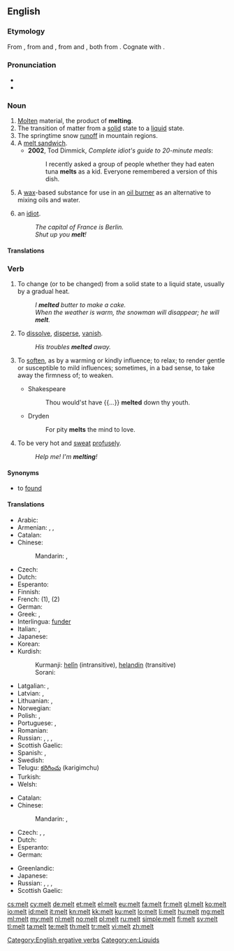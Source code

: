 {{also|mélt}}
==English==

===Etymology===
From {{etyl|enm|en}} {{term|melten|lang=enm}}, from {{etyl|ang|en}} {{term|meltan||to consume by fire, melt, burn up; dissolve, digest|lang=ang}} and {{etyl|ang|en}} {{term|mieltan||to melt; digest; refine, purge; exhaust|lang=ang}}, from {{etyl|gem-pro|en}} {{term/t|gem-pro|*meltaną||to dissolve, melt}} and {{etyl|gem-pro|en}} {{term/t|gem-pro|*maltijaną||to dissolve, melt}}, both from {{etyl|ine-pro|en}} {{term/t|ine-pro|*(s)mel-||to beat, crush, grind}}. Cognate with {{etyl|is|-}} {{term|melta||to melt, digest|lang=is}}.

===Pronunciation===
* {{audio|en-us-melt.ogg|Audio (US)}}
* {{rhymes|ɛlt}}

===Noun===
{{en-noun|s|-}}

# [[molten|Molten]] material, the product of '''melting'''.
# The transition of matter from a [[solid]] state to a [[liquid]] state.
# The springtime snow [[runoff]] in mountain regions.
# A [[melt sandwich]].
#* '''2002''', Tod Dimmick, ''Complete idiot's guide to 20-minute meals‎'':
#*: I recently asked a group of people whether they had eaten tuna '''melts''' as a kid. Everyone remembered a version of this dish.
# A [[wax]]-based substance for use in an [[oil burner]] as an alternative to mixing oils and water.
# {{context|UK|slang|lang=en}} an [[idiot]].
#: ''The capital of France is Berlin.''
#: ''Shut up you '''melt'''!''

====Translations====

===Verb===
{{en-verb|melts|melting|'''[[melted]]''' or rarely '''[[molt]]'''|'''[[melted]]''' or '''[[molten]]'''}}

# {{context|ergative|lang=en}} To change (or to be changed) from a solid state to a liquid state, usually by a gradual heat.
#: ''I '''melted''' butter to make a cake.''
#: ''When the weather is warm, the snowman will disappear; he will '''melt'''.''
# {{context|intransitive|figuratively|lang=en}} To [[dissolve]], [[disperse]], [[vanish]].
#: ''His troubles '''melted''' away.''
# {{context|transitive|figurative|lang=en}} To [[soften]], as by a warming or kindly influence; to relax; to render gentle or susceptible to mild influences; sometimes, in a bad sense, to take away the firmness of; to weaken.
#* Shakespeare
#*: Thou would'st have {{...}} '''melted''' down thy youth.
#* Dryden
#*: For pity '''melts''' the mind to love.
# {{context|intransitive|colloquial|lang=en}} To be very hot and [[sweat]] [[profuse]]ly.
#: ''Help me! I'm '''melting'''!''

====Synonyms====
* {{sense|change from solid to liquid}} to [[found#Etymology 3|found]]

====Translations====
{{trans-top|to change from a solid to a liquid}}
* Arabic: {{t-|ar|انصهر|tr=inSáhara|sc=Arab}}
* Armenian: {{t-|hy|ձուլել|tr=julel}}, {{t-|hy|հալել|tr=halel}}, {{t-|hy|թափել|tr=t’ap’el}}
* Catalan: {{t+|ca|fondre|alt=fondre's}}
* Chinese:
*: Mandarin: {{qualifier|snow, ice}} {{t|cmn|融化|tr=rónghuà|sc=Hani}}, {{qualifier|metal}} {{t|cmn|熔化|tr=rónghuà|sc=Hani}}
* Czech: {{t-|cs|tavit}}
* Dutch: {{t+|nl|smelten}}
* Esperanto: {{t+|eo|fandi}}
* Finnish: {{t+|fi|sulaa}}
* French: {{t+|fr|fondre}} (1), {{t+|fr|se dissoudre}} (2)
* German: {{t+|de|schmelzen}}
* Greek: {{t+|el|τήκω}}, {{t-|el|λίωνω}}
* Interlingua: [[funder]]
* Italian: {{t+|it|sciogliere}}, {{t+|it|fondere}}
* Japanese: {{t-|ja|溶ける|tr=とける, tokeru|sc=Jpan}}
* Korean: {{t+|ko|녹다|tr=nokda|sc=Kore}}
* Kurdish:
*: Kurmanji: [[helîn]] (intransitive), [[helandin]] (transitive)
*: Sorani: {{t-|ku|توانه‌وه‌|tr=twAnawa|sc=ku-Arab}}
{{trans-mid}}
* Latgalian: {{qualifier|snow, ice, butter}} {{tø|ltg|laistīs}}, {{qualifier|metal}} {{tø|ltg|laydinuot}}
* Latvian: {{t-|lv|kust}}, {{t-|lv|kausēt}}
* Lithuanian: {{t-|lt|tirpti}}, {{t-|lt|leistis}}
* Norwegian: {{t+|no|smelte}}
* Polish: {{t-|pl|przetapiać}}, {{t-|pl|topić}}
* Portuguese: {{t+|pt|derreter}}, {{t+|pt|fundir}}
* Romanian: {{t+|ro|topi}}
* Russian: {{qualifier|snow, ice, butter, hope}} {{t+|ru|таять|tr=tájat’}} {{impf}}, {{t+|ru|растаять|tr=rastájat’|sc=Cyrl}} {{pf.}}, {{qualifier|metal, plastic}} {{t+|ru|плавиться|tr=plávit’sja}} {{impf}}, {{t-|ru|расплавиться|tr=rasplávit’sja|sc=Cyrl}} {{pf.}}
* Scottish Gaelic: {{t-|gd|leagh}}
* Spanish: {{t-|es|derretir}}, {{t-|es|derretirse}}
* Swedish: {{t+|sv|smälta}}
* Telugu: [[కరిగించు]] (karigimchu)
* Turkish: {{t+|tr|erimek}}
* Welsh: {{t+|cy|toddi}}
{{trans-bottom}}

{{trans-top|to change or be changed from a solid to a liquid}}
* Catalan: {{t+|ca|fondre}}
* Chinese:
*: Mandarin: {{t|cmn|使融化|tr=shǐ rónghuà|sc=Hani}}, {{t|cmn|使熔化|tr=shǐ rónghuà|sc=Hani}}
* Czech: {{t-|cs|tát}}, {{t-|cs|roztávat}}, {{t-|cs|roztát}}
* Dutch: {{t+|nl|smelten}}
* Esperanto: {{t-|eo|fandiĝi}}
* German: {{t-|de|zum Schmelzen bringen}}
{{trans-mid}}
* Greenlandic: {{t-|kl|aattoq}}
* Japanese: {{t-|ja|溶かす|tr=とかす, tokasu|sc=Jpan}}
* Russian: {{t+|ru|растапливать|tr=rastáplivat'|sc=Cyrl}} {{impf}}, {{t+|ru|растопить|tr=rastopít'|sc=Cyrl}} {{pf.}}, {{t+|ru|расплавлять|tr=rasplavlját'|sc=Cyrl}} {{impf}}, {{t+|ru|расплавить|tr=rasplávit’|sc=Cyrl}} {{pf.}}
* Scottish Gaelic: {{t-|gd|leagh}}
{{trans-bottom}}

[[Category:English ergative verbs]]
[[Category:en:Liquids]]

[[cs:melt]]
[[cy:melt]]
[[de:melt]]
[[et:melt]]
[[el:melt]]
[[eu:melt]]
[[fa:melt]]
[[fr:melt]]
[[gl:melt]]
[[ko:melt]]
[[io:melt]]
[[id:melt]]
[[it:melt]]
[[kn:melt]]
[[kk:melt]]
[[ku:melt]]
[[lo:melt]]
[[li:melt]]
[[hu:melt]]
[[mg:melt]]
[[ml:melt]]
[[my:melt]]
[[nl:melt]]
[[no:melt]]
[[pl:melt]]
[[ru:melt]]
[[simple:melt]]
[[fi:melt]]
[[sv:melt]]
[[tl:melt]]
[[ta:melt]]
[[te:melt]]
[[th:melt]]
[[tr:melt]]
[[vi:melt]]
[[zh:melt]]